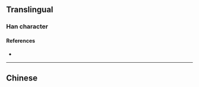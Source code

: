 {{character info/new}}
{{also|壘}}
==Translingual==
{{Han simplified forms|壘|塁|垒}}

===Han character===
{{Han char|rn=32|rad=土|as=06|sn=9|four=|canj=IIIG|ids=⿱厽土}}

====References====
* {{Han ref|kx=0227.390|dkj=05039|dj=0463.240|hdz=10442.130|uh=5792|ud=22418}}

----

==Chinese==
{{zh-see|壘}}
